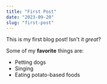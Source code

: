 ```yaml
---
title: "First Post"
date: "2023-09-20"
slug: "first-post"
---
```


This is my first blog post! Isn't it *great*?

Some of my **favorite** things are:

* Petting dogs
* Singing
* Eating potato-based foods